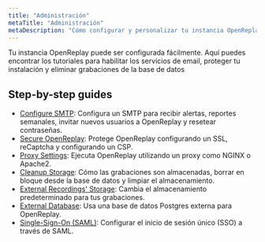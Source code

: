 ```yaml
---
title: "Administración"
metaTitle: "Administración"
metaDescription: "Cómo configurar y personalizar tu instancia OpenReplay."
---
```


Tu instancia OpenReplay puede ser configurada fácilmente. Aquí puedes encontrar los tutoriales para habilitar los servicios de email, proteger tu instalación y eliminar grabaciones de la base de datos

## Step-by-step guides
- [Configure SMTP](/configuration/configure-smtp): Configura un SMTP para recibir alertas, reportes semanales, invitar nuevos usuarios a OpenReplay y resetear contraseñas.
- [Secure OpenReplay](/configuration/secure-or): Protege OpenReplay configurando un SSL, reCaptcha y configurando un CSP.
- [Proxy Settings](/configuration/proxy-settings): Ejecuta OpenReplay utilizando un proxy como NGINX o Apache2.
- [Cleanup Storage](/configuration/cleanup-storage): Cómo las grabaciones son almacenadas, borrar en bloque desde la base de datos y limpiar el almacenamiento.
- [External Recordings' Storage](/configuration/external-storage): Cambia el almacenamiento predeterminado para tus grabaciones.
- [External Database](/configuration/external-db): Usa una base de datos Postgres externa para OpenReplay.
- [Single-Sign-On (SAML)](/configuration/sso): Configurar el inicio de sesión único (SSO) a través de SAML.

